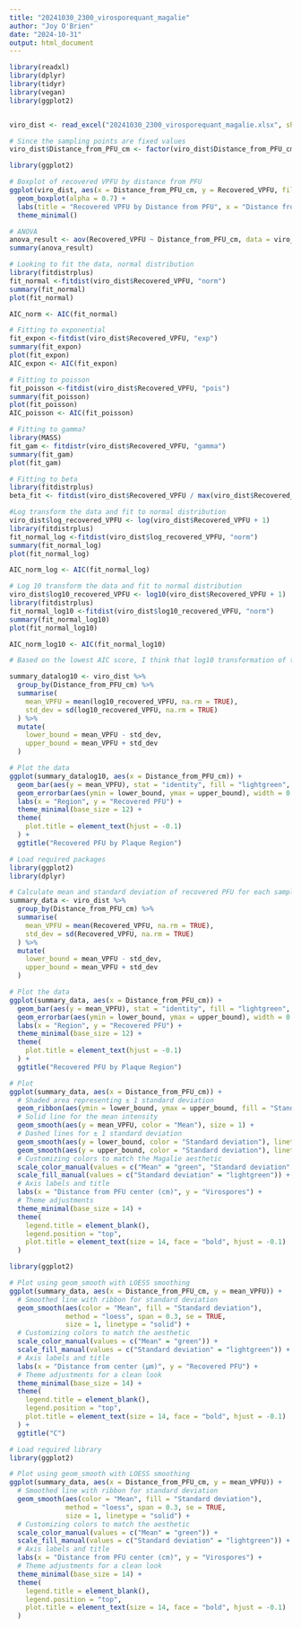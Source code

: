 ```yaml
---
title: "20241030_2300_virosporequant_magalie"
author: "Joy O'Brien"
date: "2024-10-31"
output: html_document
---
```


```r
library(readxl)
library(dplyr)
library(tidyr)  
library(vegan)
library(ggplot2)


viro_dist <- read_excel("20241030_2300_virosporequant_magalie.xlsx", sheet = "Virospore_quant_orig")
```

```r
# Since the sampling points are fixed values
viro_dist$Distance_from_PFU_cm <- factor(viro_dist$Distance_from_PFU_cm)

library(ggplot2)

# Boxplot of recovered VPFU by distance from PFU
ggplot(viro_dist, aes(x = Distance_from_PFU_cm, y = Recovered_VPFU, fill = Distance_from_PFU_cm)) +
  geom_boxplot(alpha = 0.7) +
  labs(title = "Recovered VPFU by Distance from PFU", x = "Distance from PFU", y = "Recovered VPFU") +
  theme_minimal()

# ANOVA
anova_result <- aov(Recovered_VPFU ~ Distance_from_PFU_cm, data = viro_dist)
summary(anova_result)

```
```r
# Looking to fit the data, normal distribution
library(fitdistrplus)
fit_normal <-fitdist(viro_dist$Recovered_VPFU, "norm")
summary(fit_normal)
plot(fit_normal)

AIC_norm <- AIC(fit_normal)

# Fitting to exponential
fit_expon <-fitdist(viro_dist$Recovered_VPFU, "exp")
summary(fit_expon)
plot(fit_expon)
AIC_expon <- AIC(fit_expon)

# Fitting to poisson 
fit_poisson <-fitdist(viro_dist$Recovered_VPFU, "pois")
summary(fit_poisson)
plot(fit_poisson)
AIC_poisson <- AIC(fit_poisson)

# Fitting to gamma?
library(MASS)
fit_gam <- fitdistr(viro_dist$Recovered_VPFU, "gamma")
summary(fit_gam)
plot(fit_gam)

# Fitting to beta
library(fitdistrplus)
beta_fit <- fitdist(viro_dist$Recovered_VPFU / max(viro_dist$Recovered_vpfu), "beta")

```
```r
#Log transform the data and fit to normal distribution
viro_dist$log_recovered_VPFU <- log(viro_dist$Recovered_VPFU + 1)
library(fitdistrplus)
fit_normal_log <-fitdist(viro_dist$log_recovered_VPFU, "norm")
summary(fit_normal_log)
plot(fit_normal_log)

AIC_norm_log <- AIC(fit_normal_log)

# Log 10 transform the data and fit to normal distribution
viro_dist$log10_recovered_VPFU <- log10(viro_dist$Recovered_VPFU + 1)
library(fitdistrplus)
fit_normal_log10 <-fitdist(viro_dist$log10_recovered_VPFU, "norm")
summary(fit_normal_log10)
plot(fit_normal_log10)

AIC_norm_log10 <- AIC(fit_normal_log10)
```

```r
# Based on the lowest AIC score, I think that log10 transformation of the data is the best choice

summary_datalog10 <- viro_dist %>%
  group_by(Distance_from_PFU_cm) %>%
  summarise(
    mean_VPFU = mean(log10_recovered_VPFU, na.rm = TRUE),
    std_dev = sd(log10_recovered_VPFU, na.rm = TRUE)
  ) %>%
  mutate(
    lower_bound = mean_VPFU - std_dev,
    upper_bound = mean_VPFU + std_dev
  )

# Plot the data
ggplot(summary_datalog10, aes(x = Distance_from_PFU_cm)) +
  geom_bar(aes(y = mean_VPFU), stat = "identity", fill = "lightgreen", color = "green", width = 0.7) +
  geom_errorbar(aes(ymin = lower_bound, ymax = upper_bound), width = 0.2, color = "green") +
  labs(x = "Region", y = "Recovered PFU") +
  theme_minimal(base_size = 12) +
  theme(
    plot.title = element_text(hjust = -0.1)
  ) +
  ggtitle("Recovered PFU by Plaque Region")
```

```r
# Load required packages
library(ggplot2)
library(dplyr)

# Calculate mean and standard deviation of recovered PFU for each sample region
summary_data <- viro_dist %>%
  group_by(Distance_from_PFU_cm) %>%
  summarise(
    mean_VPFU = mean(Recovered_VPFU, na.rm = TRUE),
    std_dev = sd(Recovered_VPFU, na.rm = TRUE)
  ) %>%
  mutate(
    lower_bound = mean_VPFU - std_dev,
    upper_bound = mean_VPFU + std_dev
  )

# Plot the data
ggplot(summary_data, aes(x = Distance_from_PFU_cm)) +
  geom_bar(aes(y = mean_VPFU), stat = "identity", fill = "lightgreen", color = "green", width = 0.7) +
  geom_errorbar(aes(ymin = lower_bound, ymax = upper_bound), width = 0.2, color = "green") +
  labs(x = "Region", y = "Recovered PFU") +
  theme_minimal(base_size = 12) +
  theme(
    plot.title = element_text(hjust = -0.1)
  ) +
  ggtitle("Recovered PFU by Plaque Region")

```

```r
# Plot
ggplot(summary_data, aes(x = Distance_from_PFU_cm)) +
  # Shaded area representing ± 1 standard deviation
  geom_ribbon(aes(ymin = lower_bound, ymax = upper_bound, fill = "Standard deviation"), alpha = 0.2, show.legend = FALSE) +
  # Solid line for the mean intensity
  geom_smooth(aes(y = mean_VPFU, color = "Mean"), size = 1) +
  # Dashed lines for ± 1 standard deviation
  geom_smooth(aes(y = lower_bound, color = "Standard deviation"), linetype = "dashed") +
  geom_smooth(aes(y = upper_bound, color = "Standard deviation"), linetype = "dashed") +
  # Customizing colors to match the Magalie aesthetic
  scale_color_manual(values = c("Mean" = "green", "Standard deviation" = "green")) +
  scale_fill_manual(values = c("Standard deviation" = "lightgreen")) +
  # Axis labels and title
  labs(x = "Distance from PFU center (cm)", y = "Virospores") +
  # Theme adjustments 
  theme_minimal(base_size = 14) +
  theme(
    legend.title = element_blank(),
    legend.position = "top",
    plot.title = element_text(size = 14, face = "bold", hjust = -0.1)
  )
```



```r
library(ggplot2)

# Plot using geom_smooth with LOESS smoothing
ggplot(summary_data, aes(x = Distance_from_PFU_cm, y = mean_VPFU)) +
  # Smoothed line with ribbon for standard deviation
  geom_smooth(aes(color = "Mean", fill = "Standard deviation"), 
              method = "loess", span = 0.3, se = TRUE, 
              size = 1, linetype = "solid") +
  # Customizing colors to match the aesthetic
  scale_color_manual(values = c("Mean" = "green")) +
  scale_fill_manual(values = c("Standard deviation" = "lightgreen")) +
  # Axis labels and title
  labs(x = "Distance from center (µm)", y = "Recovered PFU") +
  # Theme adjustments for a clean look
  theme_minimal(base_size = 14) +
  theme(
    legend.title = element_blank(),
    legend.position = "top",
    plot.title = element_text(size = 14, face = "bold", hjust = -0.1)
  ) +
  ggtitle("C")

```
```r
# Load required library
library(ggplot2)

# Plot using geom_smooth with LOESS smoothing
ggplot(summary_data, aes(x = Distance_from_PFU_cm, y = mean_VPFU)) +
  # Smoothed line with ribbon for standard deviation
  geom_smooth(aes(color = "Mean", fill = "Standard deviation"), 
              method = "loess", span = 0.3, se = TRUE, 
              size = 1, linetype = "solid") +
  # Customizing colors to match the aesthetic
  scale_color_manual(values = c("Mean" = "green")) +
  scale_fill_manual(values = c("Standard deviation" = "lightgreen")) +
  # Axis labels and title
  labs(x = "Distance from PFU center (cm)", y = "Virospores") +
  # Theme adjustments for a clean look
  theme_minimal(base_size = 14) +
  theme(
    legend.title = element_blank(),
    legend.position = "top",
    plot.title = element_text(size = 14, face = "bold", hjust = -0.1)
  )

```
